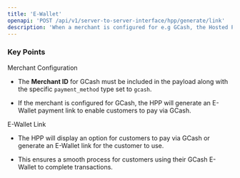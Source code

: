 ```yaml
---
title: 'E-Wallet'
openapi: 'POST /api/v1/server-to-server-interface/hpp/generate/link'
description: 'When a merchant is configured for e.g GCash, the Hosted Payment Page (HPP) can generate an E-Wallet link that allows customers to complete their transaction using the GCash payment method.'
---
```


### Key Points

<Info>
  Merchant Configuration

  * The **Merchant ID** for GCash must be included in the payload along with the specific `payment_method` type set to `gcash`.

  * If the merchant is configured for GCash, the HPP will generate an E-Wallet payment link to enable customers to pay via GCash.

  E-Wallet Link

  * The HPP will display an option for customers to pay via GCash or generate an E-Wallet link for the customer to use.

  * This ensures a smooth process for customers using their GCash E-Wallet to complete transactions.
</Info>